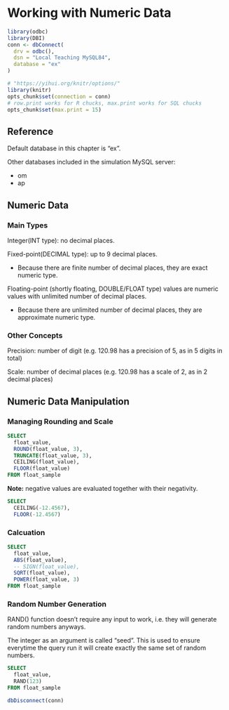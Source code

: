 # Working with Numeric Data

```r
library(odbc)
library(DBI)
conn <- dbConnect(
  drv = odbc(),
  dsn = "Local Teaching MySQL84",
  database = "ex"
)

# "https://yihui.org/knitr/options/"
library(knitr)
opts_chunk$set(connection = conn)
# row.print works for R chucks, max.print works for SQL chucks
opts_chunk$set(max.print = 15)
```

## Reference

Default database in this chapter is "ex".

Other databases included in the simulation MySQL server:

-   om
-   ap

## Numeric Data

### Main Types
Integer(INT type): no decimal places.

Fixed-point(DECIMAL type): up to 9 decimal places.

- Because there are finite number of decimal places, they are exact numeric type.

Floating-point (shortly floating, DOUBLE/FLOAT type) values are numeric values with unlimited number of decimal places.

- Because there are unlimited number of decimal places, they are approximate numeric type.

### Other Concepts
Precision: number of digit (e.g. 120.98 has a precision of 5, as in 5 digits in total)

Scale: number of decimal places (e.g. 120.98 has a scale of 2, as in 2 decimal places)

## Numeric Data Manipulation

### Managing Rounding and Scale

```sql
SELECT 
  float_value,
  ROUND(float_value, 3),
  TRUNCATE(float_value, 3),
  CEILING(float_value),
  FLOOR(float_value)
FROM float_sample
```
**Note:** negative values are evaluated together with their negativity. 

```sql
SELECT 
  CEILING(-12.4567),
  FLOOR(-12.4567)
```
### Calcuation
```sql
SELECT 
  float_value,
  ABS(float_value),
  -- SIGN(float_value),
  SQRT(float_value),
  POWER(float_value, 3)
FROM float_sample
```
### Random Number Generation
RAND() function doesn't require any input to work, i.e. they will generate random numbers anyways.

The integer as an argument is called "seed". This is used to ensure everytime the query run it will create exactly the same set of random numbers.

```sql
SELECT
  float_value,
  RAND(123)
FROM float_sample
```


```r
dbDisconnect(conn)
```

